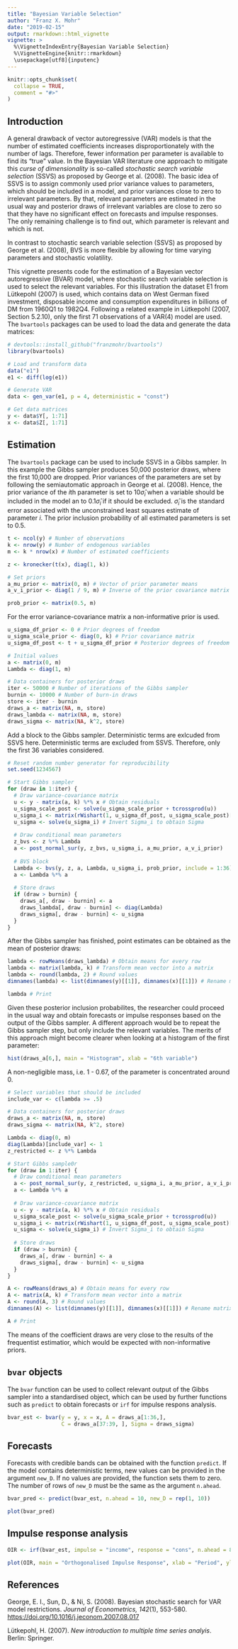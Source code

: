 ```yaml
---
title: "Bayesian Variable Selection"
author: "Franz X. Mohr"
date: "2019-02-15"
output: rmarkdown::html_vignette
vignette: >
  %\VignetteIndexEntry{Bayesian Variable Selection}
  %\VignetteEngine{knitr::rmarkdown}
  \usepackage[utf8]{inputenc}
---
```


```r
knitr::opts_chunk$set(
  collapse = TRUE,
  comment = "#>"
)
```

## Introduction

A general drawback of vector autoregressive (VAR) models is that the number of estimated coefficients increases disproportionately with the number of lags. Therefore, fewer information per parameter is available to find its "true" value. In the Bayesian VAR literature one approach to mitigate this *curse of dimensionality* is so-called *stochastic search variable selection* (SSVS) as proposed by George et al. (2008). The basic idea of SSVS is to assign commonly used prior variance values to parameters, which should be included in a model, and prior variances close to zero to irrelevant parameters. By that, relevant parameters are estimated in the usual way and posterior draws of irrelevant variables are close to zero so that they have no significant effect on forecasts and impulse responses. The only remaining challenge is to find out, which parameter is relevant and which is not.

In contrast to stochastic search variable selection (SSVS) as proposed by George et al. (2008), BVS is more flexible by allowing for time varying parameters and stochastic volatility.

This vignette presents code for the estimation of a Bayesian vector autoregressive (BVAR) model, where stochastic search variable selection is used to select the relevant variables. For this illustration the dataset E1 from Lütkepohl (2007) is used, which contains data on West German fixed investment, disposable income and consumption expenditures in billions of DM from 1960Q1 to 1982Q4. Following a related example in Lütkepohl (2007, Section 5.2.10), only the first 71 observations of a VAR(4) model are used. The `bvartools` packages can be used to load the data and generate the data matrices:

```r
# devtools::install_github("franzmohr/bvartools")
library(bvartools)

# Load and transform data
data("e1")
e1 <- diff(log(e1))

# Generate VAR
data <- gen_var(e1, p = 4, deterministic = "const")

# Get data matrices
y <- data$Y[, 1:71]
x <- data$Z[, 1:71]
```

## Estimation

The `bvartools` package can be used to include SSVS in a Gibbs sampler. In this example the Gibbs sampler produces 50,000 posterior draws, where the first 10,000 are dropped. Prior variances of the parameters are set by following the semiautomatic approach in George et al. (2008). Hence, the prior variance of the $i$th parameter is set to $10 \hat{\sigma}_i$ when a variable should be included in the model an to $0.1 \hat{\sigma}_i$ if it should be excluded. $\hat{\sigma}_i$ is the standard error associated with the unconstrained least squares estimate of parameter $i$. The prior inclusion probability of all estimated parameters is set to 0.5.

```r
t <- ncol(y) # Number of observations
k <- nrow(y) # Number of endogenous variables
m <- k * nrow(x) # Number of estimated coefficients

z <- kronecker(t(x), diag(1, k))

# Set priors
a_mu_prior <- matrix(0, m) # Vector of prior parameter means
a_v_i_prior <- diag(1 / 9, m) # Inverse of the prior covariance matrix

prob_prior <- matrix(0.5, m)
```

For the error variance-covariance matrix a non-informative prior is used.

```r
u_sigma_df_prior <- 0 # Prior degrees of freedom
u_sigma_scale_prior <- diag(0, k) # Prior covariance matrix
u_sigma_df_post <- t + u_sigma_df_prior # Posterior degrees of freedom

# Initial values
a <- matrix(0, m)
Lambda <- diag(1, m)

# Data containers for posterior draws
iter <- 50000 # Number of iterations of the Gibbs sampler
burnin <- 10000 # Number of burn-in draws
store <- iter - burnin
draws_a <- matrix(NA, m, store)
draws_lambda <- matrix(NA, m, store)
draws_sigma <- matrix(NA, k^2, store)
```

Add a block to the Gibbs sampler. Deterministic terms are exlcuded from SSVS here. 
Deterministic terms are excluded from SSVS. Therefore, only the first 36 variables considered.

```r
# Reset random number generator for reproducibility
set.seed(1234567)

# Start Gibbs sampler
for (draw in 1:iter) {
  # Draw variance-covariance matrix
  u <- y - matrix(a, k) %*% x # Obtain residuals
  u_sigma_scale_post <- solve(u_sigma_scale_prior + tcrossprod(u))
  u_sigma_i <- matrix(rWishart(1, u_sigma_df_post, u_sigma_scale_post)[,, 1], k)
  u_sigma <- solve(u_sigma_i) # Invert Sigma_i to obtain Sigma
  
  # Draw conditional mean parameters
  z_bvs <- z %*% Lambda
  a <- post_normal_sur(y, z_bvs, u_sigma_i, a_mu_prior, a_v_i_prior)
  
  # BVS block
  Lambda <- bvs(y, z, a, Lambda, u_sigma_i, prob_prior, include = 1:36)
  a <- Lambda %*% a
  
  # Store draws
  if (draw > burnin) {
    draws_a[, draw - burnin] <- a
    draws_lambda[, draw - burnin] <- diag(Lambda)
    draws_sigma[, draw - burnin] <- u_sigma
  }
}
```

After the Gibbs sampler has finished, point estimates can be obtained as the mean of posterior draws:

```r
lambda <- rowMeans(draws_lambda) # Obtain means for every row
lambda <- matrix(lambda, k) # Transform mean vector into a matrix
lambda <- round(lambda, 2) # Round values
dimnames(lambda) <- list(dimnames(y)[[1]], dimnames(x)[[1]]) # Rename matrix dimensions

lambda # Print
```

Given these posterior inclusion probabilites, the researcher could proceed in the usual way and obtain forecasts or impulse responses based on the output of the Gibbs sampler. A different approach would be to repeat the Gibbs sampler step, but only include the relevant variables. The merits of this approach might become clearer when looking at a histogram of the first parameter:

```r
hist(draws_a[6,], main = "Histogram", xlab = "6th variable")
```

A non-negligible mass, i.e. 1 - 0.67, of the parameter is concentrated around 0.

```r
# Select variables that should be included
include_var <- c(lambda >= .5)

# Data containers for posterior draws
draws_a <- matrix(NA, m, store)
draws_sigma <- matrix(NA, k^2, store)

Lambda <- diag(0, m)
diag(Lambda)[include_var] <- 1
z_restricted <- z %*% Lambda

# Start Gibbs sample0r
for (draw in 1:iter) {
  # Draw conditional mean parameters
  a <- post_normal_sur(y, z_restricted, u_sigma_i, a_mu_prior, a_v_i_prior)
  a <- Lambda %*% a
  
  # Draw variance-covariance matrix
  u <- y - matrix(a, k) %*% x # Obtain residuals
  u_sigma_scale_post <- solve(u_sigma_scale_prior + tcrossprod(u))
  u_sigma_i <- matrix(rWishart(1, u_sigma_df_post, u_sigma_scale_post)[,, 1], k)
  u_sigma <- solve(u_sigma_i) # Invert Sigma_i to obtain Sigma
  
  # Store draws
  if (draw > burnin) {
    draws_a[, draw - burnin] <- a
    draws_sigma[, draw - burnin] <- u_sigma
  }
}
```


```r
A <- rowMeans(draws_a) # Obtain means for every row
A <- matrix(A, k) # Transform mean vector into a matrix
A <- round(A, 3) # Round values
dimnames(A) <- list(dimnames(y)[[1]], dimnames(x)[[1]]) # Rename matrix dimensions

A # Print
```

The means of the coefficient draws are very close to the results of the frequentist estimatior, which would be expected with non-informative priors.

## `bvar` objects

The `bvar` function can be used to collect relevant output of the Gibbs sampler into a standardised object, which can be used by further functions such as `predict` to obtain forecasts or `irf` for impulse respons analysis.

```r
bvar_est <- bvar(y = y, x = x, A = draws_a[1:36,],
                 C = draws_a[37:39, ], Sigma = draws_sigma)
```

## Forecasts

Forecasts with credible bands can be obtained with the function `predict`. If the model contains deterministic terms, new values can be provided in the argument `new_D`. If no values are provided, the function sets them to zero. The number of rows of `new_D` must be the same as the argument `n.ahead`.

```r
bvar_pred <- predict(bvar_est, n.ahead = 10, new_D = rep(1, 10))

plot(bvar_pred)
```

## Impulse response analysis

```r
OIR <- irf(bvar_est, impulse = "income", response = "cons", n.ahead = 8, type = "oir")

plot(OIR, main = "Orthogonalised Impulse Response", xlab = "Period", ylab = "Response")
```

## References

George, E. I., Sun, D., & Ni, S. (2008). Bayesian stochastic search for VAR model restrictions. *Journal of Econometrics, 142*(1), 553-580. <https://doi.org/10.1016/j.jeconom.2007.08.017>

Lütkepohl, H. (2007). *New introduction to multiple time series analyis*. Berlin: Springer.